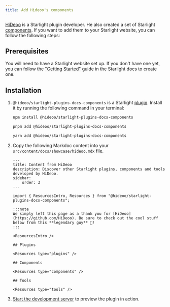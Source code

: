 ```yaml
---
title: Add Hideoo's components
---
```


[HiDeoo](https://github.com/HiDeoo) is a Starlight plugin developer. He also created a set of Starlight [components](https://github.com/HiDeoo/starlight-plugins-docs-components). If you want to add them to your Starlight website, you can follow the following steps:

## Prerequisites

You will need to have a Starlight website set up.
If you don't have one yet, you can follow the ["Getting Started"](https://starlight.astro.build/getting-started) guide in the Starlight docs to create one.

## Installation


<Steps>

1. `@hideoo/starlight-plugins-docs-components` is a Starlight [plugin](https://starlight.astro.build/reference/plugins/). Install it by running the following command in your terminal:

    <Tabs syncKey="pkg">

    <TabItem label="npm">

    ```sh
    npm install @hideoo/starlight-plugins-docs-components
    ```

    </TabItem>

    <TabItem label="pnpm">

    ```sh
    pnpm add @hideoo/starlight-plugins-docs-components
    ```

    </TabItem>

    <TabItem label="Yarn">

    ```sh
    yarn add @hideoo/starlight-plugins-docs-components
    ```

    </TabItem>

    </Tabs>

2. Copy the following Markdoc content into your `src/content/docs/showcase/hideoo.mdx` file.

    ```astro title="resources/hideoo.mdx"
    ---
    title: Content from HiDeoo
    description: Discover other Starlight plugins, components and tools developed by HiDeoo.
    sidebar:
        order: 3
    ---

    import { ResourcesIntro, Resources } from "@hideoo/starlight-plugins-docs-components";

    :::note
    We simply left this page as a thank you for [HiDeoo](https://github.com/HiDeoo). Be sure to check out the cool stuff below from this **legendary guy** 🙌!
    :::

    <ResourcesIntro />

    ## Plugins

    <Resources type="plugins" />

    ## Components

    <Resources type="components" />

    ## Tools

    <Resources type="tools" />
    ```

3. [Start the development server](https://starlight.astro.build/getting-started/#start-the-development-server) to preview the plugin in action.

</Steps>

